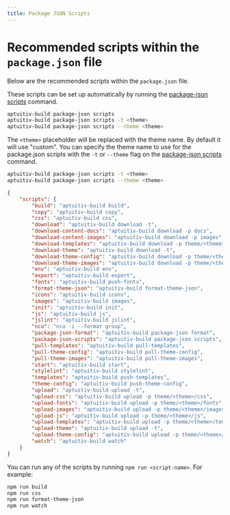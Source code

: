 ```yaml
---
title: Package JSON Scripts
---
```


# Recommended scripts within the `package.json` file

Below are the recommended scripts within the `package.json` file.

These scripts can be set up automatically by running the [package-json scripts](/command-line/package-json) command.

```bash
aptuitiv-build package-json scripts
aptuitiv-build package-json scripts -t <theme>
aptuitiv-build package-json scripts --theme <theme>
```

The `<theme>` placeholder will be replaced with the theme name. By default it will use "custom".
You can specify the theme name to use for the package.json scripts with the `-t` or `--theme` flag on the [package-json scripts](/command-line/package-json) command.

```bash
aptuitiv-build package-json scripts -t <theme>
aptuitiv-build package-json scripts --theme <theme>
```

```json
{
    "scripts": {
        "build": "aptuitiv-build build",
        "copy": "aptuitiv-build copy",
        "css": "aptuitiv-build css",
        "download": "aptuitiv-build download -t",
        "download-content-docs": "aptuitiv-build download -p docs",
        "download-content-images": "aptuitiv-build download -p images",
        "download-templates": "aptuitiv-build download -p theme/<theme>/templates",
        "download-theme": "aptuitiv-build download -t",
        "download-theme-config": "aptuitiv-build download -p theme/<theme>/config",
        "download-theme-images": "aptuitiv-build download -p theme/<theme>/images",
        "env": "aptuitiv-build env",
        "export": "aptuitiv-build export",
        "fonts": "aptuitiv-build push-fonts",
        "format-theme-json": "aptuitiv-build format-theme-json",
        "icons": "aptuitiv-build icons",
        "images": "aptuitiv-build images",
        "init": "aptuitiv-build init",
        "js": "aptuitiv-build js",
        "jslint": "aptuitiv-build jslint",
        "ncu": "ncu -i --format group",
        "package-json-format": "aptuitiv-build package-json format",
        "package-json-scripts": "aptuitiv-build package-json scripts",
        "pull-templates": "aptuitiv-build pull-templates",
        "pull-theme-config": "aptuitiv-build pull-theme-config",
        "pull-theme-images": "aptuitiv-build pull-theme-images",
        "start": "aptuitiv-build start",
        "stylelint": "aptuitiv-build stylelint",
        "templates": "aptuitiv-build push-templates",
        "theme-config": "aptuitiv-build push-theme-config",
        "upload": "aptuitiv-build upload -t",
        "upload-css": "aptuitiv-build upload -p theme/<theme>/css",
        "upload-fonts": "aptuitiv-build upload -p theme/<theme>/fonts",
        "upload-images": "aptuitiv-build upload -p theme/<theme>/images",
        "upload-js": "aptuitiv-build upload -p theme/<theme>/js",
        "upload-templates": "aptuitiv-build upload -p theme/<theme>/templates",
        "upload-theme": "aptuitiv-build upload -t",
        "upload-theme-config": "aptuitiv-build upload -p theme/<theme>/config",
        "watch": "aptuitiv-build watch"
    }
}
```

You can run any of the scripts by running `npm run <script-name>`. For example:

```bash
npm run build
npm run css
npm run format-theme-json
npm run watch
```
